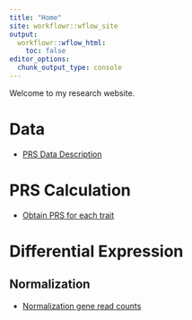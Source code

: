 ```yaml
---
title: "Home"
site: workflowr::wflow_site
output:
  workflowr::wflow_html:
    toc: false
editor_options:
  chunk_output_type: console
---
```


Welcome to my research website.

# Data

- [PRS Data Description](PRS_data_info.html)

# PRS Calculation

- [Obtain PRS for each trait](PRS.html)

# Differential Expression

## Normalization

- [Normalization gene read counts](expression_normalization.html)

